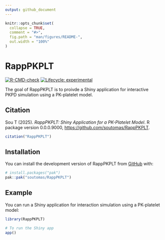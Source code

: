 ```yaml
---
output: github_document
---
```


<!-- README.md is generated from README.Rmd. Please edit that file -->

```r
knitr::opts_chunk$set(
  collapse = TRUE,
  comment = "#>",
  fig.path = "man/figures/README-",
  out.width = "100%"
)
```

# RappPKPLT

<!-- badges: start -->
[![R-CMD-check](https://github.com/soutomas/RappPKPLT/actions/workflows/R-CMD-check.yaml/badge.svg)](https://github.com/soutomas/RappPKPLT/actions/workflows/R-CMD-check.yaml)
[![Lifecycle: experimental](https://img.shields.io/badge/lifecycle-experimental-orange.svg)](https://lifecycle.r-lib.org/articles/stages.html#experimental)
<!-- badges: end -->

The goal of RappPKPLT is to proivde a Shiny application for interactive PKPD simulation using a PK-platelet model. 

## Citation

Sou T (2025). _RappPKPLT: Shiny Application for a PK-Platelet Model_. R package version 0.0.0.9000, <https://github.com/soutomas/RappPKPLT>.

```r
citation("RappPKPLT")
```


## Installation

You can install the development version of RappPKPLT from [GitHub](https://github.com/) with:

``` r
# install.packages("pak")
pak::pak("soutomas/RappPKPLT")
```

## Example

You can run a Shiny application for interaction simulation using a PK-platelet model:

```r 
library(RappPKPLT)

# To run the Shiny app
app()
```

